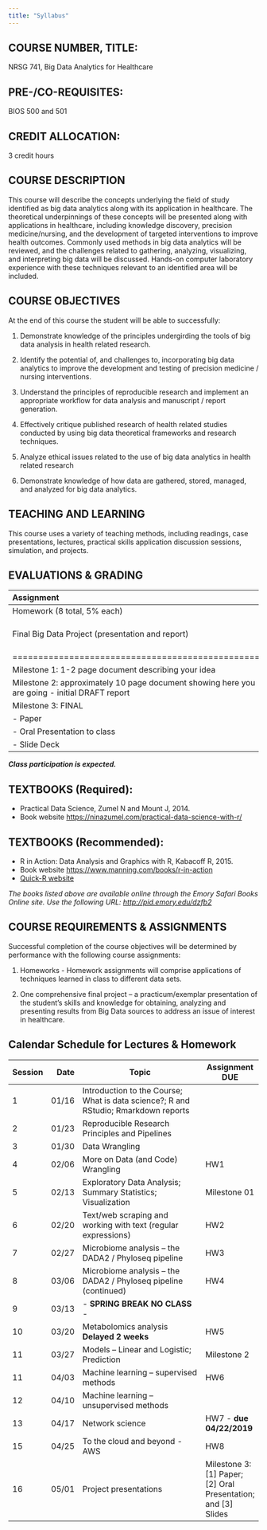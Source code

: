 ```yaml
---
title: "Syllabus"
---
```


## COURSE NUMBER, TITLE:
NRSG 741, Big Data Analytics for Healthcare

## PRE-/CO-REQUISITES:			
BIOS 500 and 501	

## CREDIT ALLOCATION:		
3 credit hours

## COURSE DESCRIPTION

This course will describe the concepts underlying the field of study identified as big data analytics along with its application in healthcare. The theoretical underpinnings of these concepts will be presented along with applications in healthcare, including knowledge discovery, precision medicine/nursing, and the development of targeted interventions to improve health outcomes. Commonly used methods in big data analytics will be reviewed, and the challenges related to gathering, analyzing, visualizing, and interpreting big data will be discussed. Hands-on computer laboratory experience with these techniques relevant to an identified area will be included.

## COURSE OBJECTIVES

At the end of this course the student will be able to successfully:

1.	Demonstrate knowledge of the principles undergirding the tools of big data analysis in health related research.

2.	Identify the potential of, and challenges to, incorporating big data analytics to improve the development and testing of precision medicine / nursing interventions.

3.	Understand the principles of reproducible research and implement an appropriate workflow for data analysis and manuscript / report generation.

4.	Effectively critique published research of health related studies conducted by using big data theoretical frameworks and research techniques.

5.	Analyze ethical issues related to the use of big data analytics in health related research

6.	Demonstrate knowledge of how data are gathered, stored, managed, and analyzed for big data analytics.

## TEACHING AND LEARNING

This course uses a variety of teaching methods, including readings, case presentations, lectures, practical skills application discussion sessions, simulation, and projects.

## EVALUATIONS & GRADING

| Assignment                                      | Points |
|:-----------------------------------------------|:--------|
| Homework (8 total, 5% each) | 40 points |
| Final Big Data Project (presentation and report) | 60 points (breakdown below) |
|================================================|=========|
| Milestone 1: 1-2 page document describing your idea | 5 points |
| Milestone 2: approximately 10 page document showing here you are going - initial DRAFT report | 10 points |
| Milestone 3: FINAL |   |
| - Paper | 20 points |
| - Oral Presentation to class | 15 points |
| - Slide Deck | 10 points |

_**Class participation is expected.**_

## TEXTBOOKS (Required):

* Practical Data Science, Zumel N and Mount J, 2014.
* Book website [https://ninazumel.com/practical-data-science-with-r/](https://ninazumel.com/practical-data-science-with-r/)

## TEXTBOOKS (Recommended):

* R in Action: Data Analysis and Graphics with R, Kabacoff R, 2015.
* Book website [https://www.manning.com/books/r-in-action](https://www.manning.com/books/r-in-action)
* [Quick-R website](https://www.statmethods.net/)

_The books listed above are available online through the Emory Safari Books Online site. Use the following URL: [http://pid.emory.edu/dzfb2](http://pid.emory.edu/dzfb2)_

## COURSE REQUIREMENTS & ASSIGNMENTS

Successful completion of the course objectives will be determined by performance with the following course assignments:

1. Homeworks - Homework assignments will comprise applications of techniques learned in class to different data sets.

2. One comprehensive final project – a practicum/exemplar presentation of the student’s skills and knowledge for obtaining, analyzing and presenting results from Big Data sources to address an issue of interest in healthcare.

## Calendar Schedule for Lectures & Homework

Session	| Date | Topic                                        	| Assignment DUE
----------|--------:|-----------------------------------------------|--------------
1	| 01/16 | Introduction to the Course; What is data science?; R and RStudio; Rmarkdown reports	| 
2	| 01/23  | Reproducible Research Principles and Pipelines	| 
3	| 01/30  | Data Wrangling	| 
4	| 02/06  | More on Data (and Code) Wrangling	| HW1
5	| 02/13  | Exploratory Data Analysis; Summary Statistics; Visualization 	| Milestone 01
6	| 02/20  | Text/web scraping and working with text (regular expressions)	| HW2 
7	| 02/27  | Microbiome analysis – the DADA2 / Phyloseq pipeline	| HW3  
8	| 03/06  | Microbiome analysis – the DADA2 / Phyloseq pipeline (continued) | HW4 
9	| 03/13  | - **SPRING BREAK NO CLASS** -	| 
10	| 03/20  | Metabolomics analysis **Delayed 2 weeks** | HW5
11  | 03/27  | Models – Linear and Logistic; Prediction	| Milestone 2
11	| 04/03  | Machine learning – supervised methods	| HW6 
12	| 04/10  | Machine learning – unsupervised methods	| 
13	| 04/17  | Network science	| HW7 - **due 04/22/2019**
15	| 04/25  | To the cloud and beyond - AWS | HW8
16	| 05/01  | Project presentations	| Milestone 3: [1] Paper; [2] Oral Presentation; and [3] Slides  
